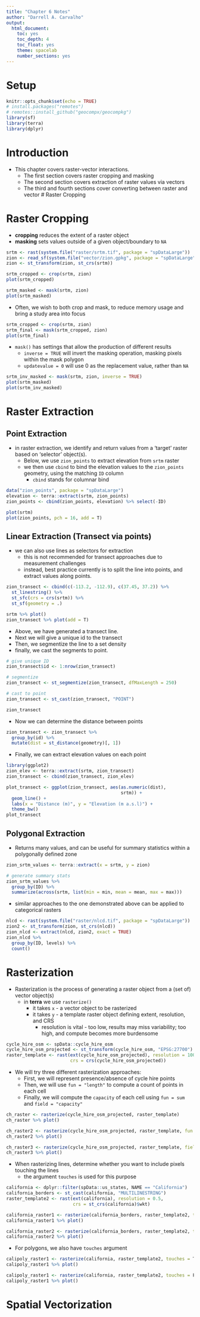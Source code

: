 ```yaml
---
title: "Chapter 6 Notes"
author: "Darrell A. Carvalho"
output:
  html_document: 
    toc: yes
    toc_depth: 4
    toc_float: yes
    theme: spacelab
    number_sections: yes
---
```


# Setup

```r
knitr::opts_chunk$set(echo = TRUE)
# install.packages("remotes")
# remotes::install_github("geocompx/geocompkg")
library(sf)
library(terra)
library(dplyr)
```

# Introduction

-   This chapter covers raster-vector interactions.
    -   The first section covers raster cropping and masking
    -   The second section covers extraction of raster values via vectors
    -   The third and fourth sections cover converting between raster and vector \# Raster Cropping

# Raster Cropping

-   **cropping** reduces the extent of a raster object
-   **masking** sets values outside of a given object/boundary to `NA`

```r
srtm <- rast(system.file("raster/srtm.tif", package = "spDataLarge"))
zion <- read_sf(system.file("vector/zion.gpkg", package = "spDataLarge"))
zion <- st_transform(zion, st_crs(srtm))
```

```r
srtm_cropped <- crop(srtm, zion)
plot(srtm_cropped)
```

```r
srtm_masked <- mask(srtm, zion)
plot(srtm_masked)
```

-   Often, we wish to both crop and mask, to reduce memory usage and bring a study area into focus

```r
srtm_cropped <- crop(srtm, zion)
srtm_final <- mask(srtm_cropped, zion)
plot(srtm_final)
```

-   `mask()` has settings that allow the production of different results
    -   `inverse = TRUE` will invert the masking operation, masking pixels within the mask polygon
    -   `updatevalue = 0` will use 0 as the replacement value, rather than `NA`

```r
srtm_inv_masked <- mask(srtm, zion, inverse = TRUE)
plot(srtm_masked)
plot(srtm_inv_masked)
```

# Raster Extraction

## Point Extraction

-   in raster extraction, we identify and return values from a 'target' raster based on 'selector' object(s).
    -   Below, we use `zion_points` to extract elevation from `srtm` raster
    -   we then use `cbind` to bind the elevation values to the `zion_points` geometry, using the matching `ID` column
        -   `cbind` stands for columnar bind

```r
data("zion_points", package = "spDataLarge")
elevation <- terra::extract(srtm, zion_points)
zion_points <- cbind(zion_points, elevation) %>% select(-ID)

plot(srtm)
plot(zion_points, pch = 16, add = T)
```

## Linear Extraction (Transect via points)

-   we can also use lines as selectors for extraction
    -   this is not recommended for transect approaches due to measurement challenges
    -   instead, best practice currently is to split the line into points, and extract values along points.

```r
zion_transect <- cbind(c(-113.2, -112.9), c(37.45, 37.2)) %>% 
  st_linestring() %>% 
  st_sfc(crs = crs(srtm)) %>% 
  st_sf(geometry = .)

srtm %>% plot()
zion_transect %>% plot(add = T)
```

-   Above, we have generated a transect line.
-   Next we will give a unique id to the transect
-   Then, we segmentize the line to a set density
-   finally, we cast the segments to point.

```r
# give unique ID
zion_transect$id <- 1:nrow(zion_transect)

# segmentize
zion_transect <- st_segmentize(zion_transect, dfMaxLength = 250)

# cast to point
zion_transect <- st_cast(zion_transect, "POINT")

zion_transect
```

-   Now we can determine the distance between points

```r
zion_transect <- zion_transect %>% 
  group_by(id) %>% 
  mutate(dist = st_distance(geometry)[, 1])
```

-   Finally, we can extract elevation values on each point

```r
library(ggplot2)
zion_elev <- terra::extract(srtm, zion_transect)
zion_transect <- cbind(zion_transect, zion_elev)

plot_transect <- ggplot(zion_transect, aes(as.numeric(dist),
                                           srtm)) +
  geom_line() +
  labs(x = "Distance (m)", y = "Elevation (m a.s.l)") +
  theme_bw()
plot_transect
```

## Polygonal Extraction

-   Returns many values, and can be useful for summary statistics within a polygonally defined zone

```r
zion_srtm_values <- terra::extract(x = srtm, y = zion)

# generate summary stats
zion_srtm_values %>%
  group_by(ID) %>% 
  summarize(across(srtm, list(min = min, mean = mean, max = max)))
```

-   similar approaches to the one demonstrated above can be applied to categorical rasters

```r
nlcd <- rast(system.file("raster/nlcd.tif", package = "spDataLarge"))
zion2 <- st_transform(zion, st_crs(nlcd))
zion_nlcd <- extract(nlcd, zion2, exact = TRUE)
zion_nlcd %>% 
  group_by(ID, levels) %>% 
  count()
```

# Rasterization

-   Rasterization is the process of generating a raster object from a (set of) vector object(s)
    -   in **terra** we use `rasterize()`
        -   it takes `x` - a vector object to be rasterized
        -   it takes `y` - a template raster object defining extent, resolution, and CRS
            -   resolution is vital - too low, results may miss variability; too high, and compute becomes more burdensome

```r
cycle_hire_osm <- spData::cycle_hire_osm
cycle_hire_osm_projected <- st_transform(cycle_hire_osm, "EPSG:27700")
raster_template <- rast(ext(cycle_hire_osm_projected), resolution = 1000,
                        crs = crs(cycle_hire_osm_projected))
```

-   We will try three different rasterization approaches:
    -   First, we will represent presence/absence of cycle hire points
    -   Then, we will use `fun = "length"` to compute a count of points in each cell
    -   Finally, we will compute the `capacity` of each cell using `fun = sum` and `field = "capacity"`

```r
ch_raster <- rasterize(cycle_hire_osm_projected, raster_template)
ch_raster %>% plot()
```

```r
ch_raster2 <- rasterize(cycle_hire_osm_projected, raster_template, fun = "length")
ch_raster2 %>% plot()
```

```r
ch_raster3 <- rasterize(cycle_hire_osm_projected, raster_template, field = "capacity", fun = sum, na.rm = TRUE)
ch_raster3 %>% plot()
```

-   When rasterizing lines, determine whether you want to include pixels touching the lines
    -   the argument `touches` is used for this purpose

```r
california <- dplyr::filter(spData::us_states, NAME == "California")
california_borders <- st_cast(california, "MULTILINESTRING")
raster_template2 <- rast(ext(california), resolution = 0.5, 
                         crs = st_crs(california)$wkt)
```

```r
california_raster1 <- rasterize(california_borders, raster_template2, touches = T)
california_raster1 %>% plot()
```

```r
california_raster2 <- rasterize(california_borders, raster_template2, touches = F)
california_raster2 %>% plot()
```

-   For polygons, we also have `touches` argument

```r
calipoly_raster1 <- rasterize(california, raster_template2, touches = T)
calipoly_raster1 %>% plot()
```

```r
calipoly_raster1 <- rasterize(california, raster_template2, touches = F)
calipoly_raster1 %>% plot()
```

# Spatial Vectorization
